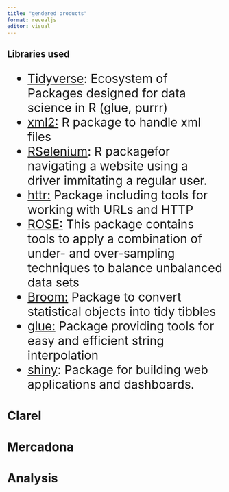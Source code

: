 ```yaml
---
title: "gendered products"
format: revealjs
editor: visual
---
```


## Libraries used

::: {style="font-size:28px"}
-   [Tidyverse](https://cran.r-project.org/web/packages/tidyverse/index.html): Ecosystem of Packages designed for data science in R (glue, purrr)
-   [xml2:](https://cran.r-project.org/web/packages/xml2/index.html) R package to handle xml files
-   [RSelenium](https://cran.r-project.org/web/packages/RSelenium/index.html): R packagefor navigating a website using a driver immitating a regular user.
-   [httr:](https://cran.r-project.org/web/packages/httr/index.html) Package including tools for working with URLs and HTTP
-   [ROSE:](https://cran.r-project.org/web/packages/ROSE/index.html) This package contains tools to apply a combination of under- and over-sampling techniques to balance unbalanced data sets
-   [Broom:](https://cran.r-project.org/web/packages/broom/index.html) Package to convert statistical objects into tidy tibbles
-   [glue:](https://cran.r-project.org/web/packages/glue/index.html) Package providing tools for easy and efficient string interpolation
-   [shiny](https://cran.r-project.org/web/packages/shiny/index.html): Package for building web applications and dashboards.
:::

# Clarel

# Mercadona

# Analysis
